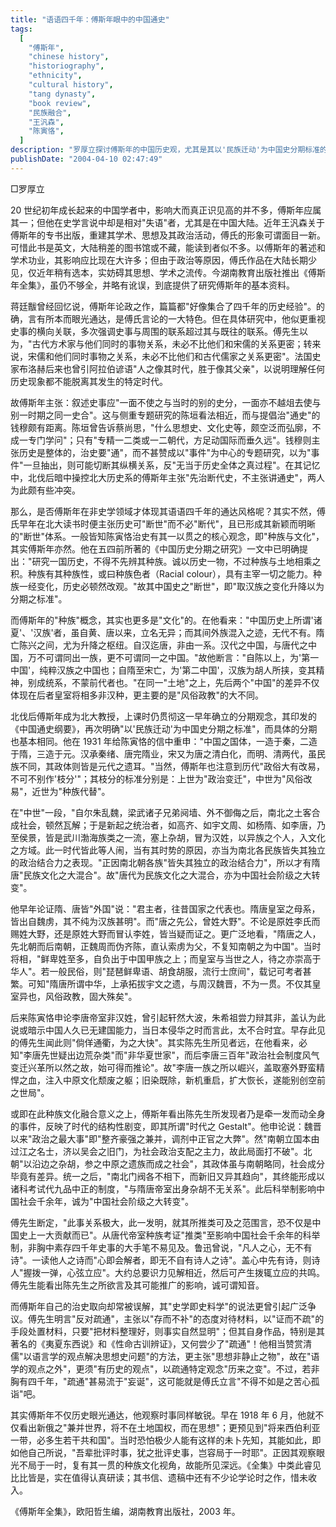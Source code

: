 ```yaml
---
title: "语语四千年：傅斯年眼中的中国通史"
tags:
  [
    "傅斯年",
    "chinese history",
    "historiography",
    "ethnicity",
    "cultural history",
    "tang dynasty",
    "book review",
    "民族融合",
    "王汎森",
    "陈寅恪",
  ]
description: "罗厚立探讨傅斯年的中国历史观，尤其是其以'民族迁动'为中国史分期标准的理论。傅斯年认为中国历史可分为'第一中国'（汉族时期）和'第二中国'（种族混合的唐代及以后），主张历史研究应关注事件与其时代的横向联系，强调种族与文化的关系如何塑造历史发展。文章评析了傅斯年对隋唐政权民族构成的观点，其'史学即史料学'主张的真实内涵，以及他对时事的敏锐洞察力。"
publishDate: "2004-04-10 02:47:49"
---
```


□罗厚立

20 世纪初年成长起来的中国学者中，影响大而真正识见高的并不多，傅斯年应属其一；但他在史学言说中却是相对"失语"者，尤其是在中国大陆。近年王汎森关于傅斯年的专书出版，重建其学术、思想及其政治活动，傅氏的形象可谓面目一新。可惜此书是英文，大陆稍差的图书馆或不藏，能读到者似不多。以傅斯年的著述和学术功业，其影响应比现在大许多；但由于政治等原因，傅氏作品在大陆长期少见，仅近年稍有选本，实妨碍其思想、学术之流传。今湖南教育出版社推出《傅斯年全集》，虽仍不够全，并略有讹误，到底提供了研究傅斯年的基本资料。

蒋廷黻曾经回忆说，傅斯年论政之作，篇篇都"好像集合了四千年的历史经验"。的确，言有所本而眼光通达，是傅氏言论的一大特色。但在具体研究中，他似更重视史事的横向关联，多次强调史事与周围的联系超过其与既往的联系。傅先生以为，"古代方术家与他们同时的事物关系，未必不比他们和宋儒的关系更密；转来说，宋儒和他们同时事物之关系，未必不比他们和古代儒家之关系更密"。法国史家布洛赫后来也曾引阿拉伯谚语"人之像其时代，胜于像其父亲"，以说明理解任何历史现象都不能脱离其发生的特定时代。

故傅斯年主张：叙述史事应"一面不使之与当时的别的史分，一面亦不越俎去使与别一时期之同一史合"。这与侧重专题研究的陈垣看法相近，而与提倡治"通史"的钱穆颇有距离。陈垣曾告诉蔡尚思，"什么思想史、文化史等，颇空泛而弘廓，不成一专门学问"；只有"专精一二类或一二朝代，方足动国际而垂久远"。钱穆则主张历史是整体的，治史要"通"，而不甚赞成以"事件"为中心的专题研究，以为"事件"一旦抽出，则可能切断其纵横关系，反"无当于历史全体之真过程"。在其记忆中，北伐后暗中操控北大历史系的傅斯年主张"先治断代史，不主张讲通史"，两人为此颇有些冲突。

那么，是否傅斯年在非史学领域才体现其语语四千年的通达风格呢？其实不然，傅氏早年在北大读书时便主张历史可"断世"而不必"断代"，且已形成其新颖而明晰的"断世"体系。一般皆知陈寅恪治史有其一以贯之的核心观念，即"种族与文化"，其实傅斯年亦然。他在五四前所著的《中国历史分期之研究》一文中已明确提出："研究一国历史，不得不先辨其种族。诚以历史一物，不过种族与土地相乘之积。种族有其种族性，或曰种族色者（Racial colour），具有主宰一切之能力。种族一经变化，历史必顿然改观。"故其中国史之"断世"，即"取汉族之变化升降以为分期之标准"。

而傅斯年的"种族"概念，其实也更多是"文化"的。在他看来："中国历史上所谓'诸夏'、'汉族'者，虽自黄、唐以来，立名无异；而其间外族混入之迹，无代不有。隋亡陈兴之间，尤为升降之枢纽。自汉迄唐，非由一系。汉代之中国，与唐代之中国，万不可谓同出一族，更不可谓同一之中国。"故他断言："自陈以上，为'第一中国'，纯粹汉族之中国也；自隋至宋亡，为'第二中国'，汉族为胡人所挟，变其精神，别成统系，不蒙前代者也。"在同一"土地"之上，先后两个"中国"的差异不仅体现在后者皇室将相多非汉种，更主要的是"风俗政教"的大不同。

北伐后傅斯年成为北大教授，上课时仍贯彻这一早年确立的分期观念，其印发的《中国通史纲要》，再次明确"以'民族迁动'为中国史分期之标准"，而具体的分期也基本相同。他在 1931 年给陈寅恪的信中重申："中国之国体，一造于秦，二造于隋，三造于元。汉承秦绪、唐完隋业，宋又为唐之清白化，而明、清两代，虽民族不同，其政体则皆是元代之遗耳。"当然，傅斯年也注意到历代"政俗大有改易，不可不别作'枝分'"；其枝分的标准分别是：上世为"政治变迁"，中世为"风俗改易"，近世为"种族代替"。

在"中世"一段，"自尔朱乱魏，梁武诸子兄弟阋墙、外不御侮之后，南北之土客合成社会，顿然瓦解；于是新起之统治者，如高齐、如宇文周、如杨隋、如李唐，乃至侯景，皆是武川渤海族类之一流，塞上杂胡，冒为汉姓，以异族之个人，入文化之方域。此一时代皆此等人闹，当有其时势的原因，亦当为南北各民族皆失其独立的政治结合力之表现。"正因南北朝各族"皆失其独立的政治结合力"，所以才有隋唐"民族文化之大混合"。故"唐代为民族文化之大混合，亦为中国社会阶级之大转变"。

他早年论证隋、唐皆"外国"说："君主者，往昔国家之代表也。隋唐皇室之母系，皆出自魏虏，其不纯为汉族甚明"。而"唐之先公，曾姓大野"。不论是原姓李氏而赐姓大野，还是原姓大野而冒认李姓，皆当疑而证之。更广泛地看，"隋唐之人，先北朝而后南朝，正魏周而伪齐陈，直认索虏为父，不复知南朝之为中国"。当时将相，"鲜卑姓至多，自负出于中国甲族之上；而皇室与当世之人，待之亦崇高于华人"。若一般民俗，则"琵琶鲜卑语、胡食胡服，流行士庶间"，载记可考者甚繁。可知"隋唐所谓中华，上承拓拔宇文之遗，与周汉魏晋，不为一贯。不仅其皇室异也，风俗政教，固大殊矣"。

后来陈寅恪申论李唐帝室非汉姓，曾引起轩然大波，朱希祖尝力辩其非，盖认为此说或暗示中国人久已无建国能力，当日本侵华之时而言此，太不合时宜。早存此见的傅先生闻此则"倘佯通衢，为之大快"。其实陈先生所见者远，在他看来，必知"李唐先世疑出边荒杂类"而"非华夏世家"，而后李唐三百年"政治社会制度风气变迁兴革所以然之故，始可得而推论"。故"李唐一族之所以崛兴，盖取塞外野蛮精悍之血，注入中原文化颓废之躯；旧染既除，新机重启，扩大恢长，遂能别创空前之世局"。

或即在此种族文化融合意义之上，傅斯年看出陈先生所发现者乃是牵一发而动全身的事件，反映了时代的结构性剧变，即其所谓"时代之 Gestalt"。他申论说：魏晋以来"政治之最大事"即"整齐豪强之兼并，调剂中正官之大弊"。然"南朝立国本由过江之名士，济以吴会之旧门，为社会政治支配之主力，故此局面打不破"。北朝"以沿边之杂胡，参之中原之遗族而成之社会"，其政体虽与南朝略同，社会成分毕竟有差异。统一之后，"南北门阀各不相下，而新旧又异其趋向"，其终能形成以诸科考试代九品中正的制度，"与隋唐帝室出身杂胡不无关系"。此后科举制影响中国社会千余年，诚为"中国社会阶级之大转变"。

傅先生断定，"此事关系极大，此一发明，就其所推类可及之范围言，恐不仅是中国史上一大贡献而已"。从唐代帝室种族考证"推类"至影响中国社会千余年的科举制，非胸中素存四千年史事的大手笔不易见及。鲁迅曾说，"凡人之心，无不有诗"。一读他人之诗而"心即会解者，即无不自有诗人之诗"。盖心中先有诗，则诗人"握拨一弹，心弦立应"。大约总要识力见解相近，然后可产生拨辄立应的共鸣。傅先生能看出陈先生之所欲言及其可能推广的影响，诚可谓知音。

而傅斯年自己的治史取向却常被误解，其"史学即史料学"的说法更曾引起广泛争议。傅先生明言"反对疏通"，主张以"存而不补"的态度对待材料，以"证而不疏"的手段处置材料，只要"把材料整理好，则事实自然显明"；但其自身作品，特别是其著名的《夷夏东西说》和《性命古训辨证》，又何尝少了"疏通"！他相当赞赏清儒"以语言学的观点解决思想史问题"的方法，更主张"思想非静止之物"，故在"语学的观点之外"，更须"有历史的观点"，以疏通特定观念"历来之变"。不过，若非胸有四千年，"疏通"甚易流于"妄诞"，这可能就是傅氏立言"不得不如是之苦心孤诣"吧。

其实傅斯年不仅历史眼光通达，他观察时事同样敏锐。早在 1918 年 6 月，他就不仅看出新俄之"兼并世界，将不在土地国权，而在思想"；更预见到"将来西伯利亚一带，必多生若干共和国"。当时恐怕极少人能有这样的未卜先知，其能如此，即如他自己所说，"吾辈批评时事，犹之批评史事，岂容局于一时耶"。正因其观察眼光不局于一时，复有其一贯的种族文化视角，故能所见深远。《全集》中类此睿见比比皆是，实在值得认真研读；其书信、遗稿中还有不少论学论时之作，惜未收入。

《傅斯年全集》，欧阳哲生编，湖南教育出版社，2003 年。
